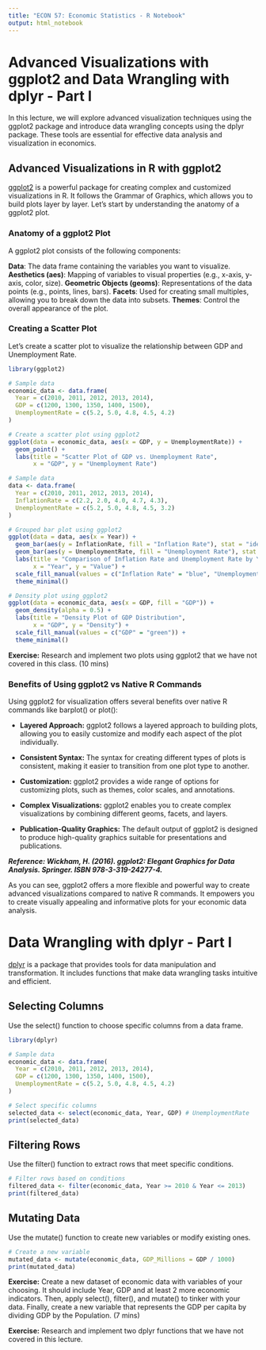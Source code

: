 ```yaml
---
title: "ECON 57: Economic Statistics - R Notebook"
output: html_notebook
---
```



# Advanced Visualizations with ggplot2 and Data Wrangling with dplyr - Part I

In this lecture, we will explore advanced visualization techniques using the ggplot2 package and introduce data wrangling concepts using the dplyr package. These tools are essential for effective data analysis and visualization in economics.

## Advanced Visualizations in R with ggplot2

[ggplot2](https://ggplot2.tidyverse.org/reference/) is a powerful package for creating complex and customized visualizations in R. It follows the Grammar of Graphics, which allows you to build plots layer by layer. Let's start by understanding the anatomy of a ggplot2 plot.

### Anatomy of a ggplot2 Plot

A ggplot2 plot consists of the following components:

**Data**: The data frame containing the variables you want to visualize.
**Aesthetics (aes)**: Mapping of variables to visual properties (e.g., x-axis, y-axis, color, size).
**Geometric Objects (geoms)**: Representations of the data points (e.g., points, lines, bars).
**Facets**: Used for creating small multiples, allowing you to break down the data into subsets.
**Themes**: Control the overall appearance of the plot.

### Creating a Scatter Plot

Let's create a scatter plot to visualize the relationship between GDP and Unemployment Rate.

```r
library(ggplot2)

# Sample data
economic_data <- data.frame(
  Year = c(2010, 2011, 2012, 2013, 2014),
  GDP = c(1200, 1300, 1350, 1400, 1500),
  UnemploymentRate = c(5.2, 5.0, 4.8, 4.5, 4.2)
)

# Create a scatter plot using ggplot2
ggplot(data = economic_data, aes(x = GDP, y = UnemploymentRate)) +
  geom_point() +
  labs(title = "Scatter Plot of GDP vs. Unemployment Rate",
       x = "GDP", y = "Unemployment Rate")
```

```r
# Sample data
data <- data.frame(
  Year = c(2010, 2011, 2012, 2013, 2014),
  InflationRate = c(2.2, 2.0, 4.0, 4.7, 4.3),
  UnemploymentRate = c(5.2, 5.0, 4.8, 4.5, 3.2)
)

# Grouped bar plot using ggplot2
ggplot(data = data, aes(x = Year)) +
  geom_bar(aes(y = InflationRate, fill = "Inflation Rate"), stat = "identity", position = "dodge") +
  geom_bar(aes(y = UnemploymentRate, fill = "Unemployment Rate"), stat = "identity", position = "dodge") +
  labs(title = "Comparison of Inflation Rate and Unemployment Rate by Year",
       x = "Year", y = "Value") +
  scale_fill_manual(values = c("Inflation Rate" = "blue", "Unemployment Rate" = "red")) +
  theme_minimal()
```

```r
# Density plot using ggplot2
ggplot(data = economic_data, aes(x = GDP, fill = "GDP")) +
  geom_density(alpha = 0.5) +
  labs(title = "Density Plot of GDP Distribution",
       x = "GDP", y = "Density") +
  scale_fill_manual(values = c("GDP" = "green")) +
  theme_minimal()
```

**Exercise:** Research and implement two plots using ggplot2 that we have not covered in this class. (10 mins)

### Benefits of Using ggplot2 vs Native R Commands

Using ggplot2 for visualization offers several benefits over native R commands like barplot() or plot():

- **Layered Approach:** ggplot2 follows a layered approach to building plots, allowing you to easily customize and modify each aspect of the plot individually.

- **Consistent Syntax:** The syntax for creating different types of plots is consistent, making it easier to transition from one plot type to another.

- **Customization:** ggplot2 provides a wide range of options for customizing plots, such as themes, color scales, and annotations.

- **Complex Visualizations:** ggplot2 enables you to create complex visualizations by combining different geoms, facets, and layers.

- **Publication-Quality Graphics:** The default output of ggplot2 is designed to produce high-quality graphics suitable for presentations and publications.

***Reference: Wickham, H. (2016). ggplot2: Elegant Graphics for Data Analysis. Springer. ISBN 978-3-319-24277-4.***

As you can see, ggplot2 offers a more flexible and powerful way to create advanced visualizations compared to native R commands. It empowers you to create visually appealing and informative plots for your economic data analysis.

# Data Wrangling with dplyr - Part I

[dplyr](https://dplyr.tidyverse.org/) is a package that provides tools for data manipulation and transformation. It includes functions that make data wrangling tasks intuitive and efficient.

## Selecting Columns

Use the select() function to choose specific columns from a data frame.

```r
library(dplyr)

# Sample data
economic_data <- data.frame(
  Year = c(2010, 2011, 2012, 2013, 2014),
  GDP = c(1200, 1300, 1350, 1400, 1500),
  UnemploymentRate = c(5.2, 5.0, 4.8, 4.5, 4.2)
)

# Select specific columns
selected_data <- select(economic_data, Year, GDP) # UnemploymentRate
print(selected_data)
```
## Filtering Rows

Use the filter() function to extract rows that meet specific conditions.
```r
# Filter rows based on conditions
filtered_data <- filter(economic_data, Year >= 2010 & Year <= 2013)
print(filtered_data)
```

## Mutating Data

Use the mutate() function to create new variables or modify existing ones.

```r
# Create a new variable
mutated_data <- mutate(economic_data, GDP_Millions = GDP / 1000)
print(mutated_data)
```

**Exercise:** Create a new dataset of economic data with variables of your choosing. It should include Year, GDP and at least 2 more economic indicators. Then, apply select(), filter(), and mutate() to tinker with your data. Finally, create a new variable that represents the GDP per capita by dividing GDP by the Population. (7 mins)

**Exercise:** Research and implement two dplyr functions that we have not covered in this lecture.  
